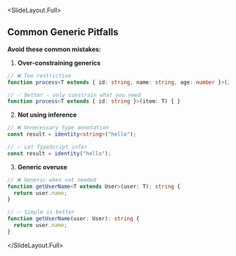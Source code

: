 
<SlideLayout.Full>
## Common Generic Pitfalls

**Avoid these common mistakes:**

1. **Over-constraining generics**
```typescript
// ❌ Too restrictive
function process<T extends { id: string, name: string, age: number }>(item: T) { }

// ✅ Better - only constrain what you need
function process<T extends { id: string }>(item: T) { }
```

2. **Not using inference**
```typescript
// ❌ Unnecessary type annotation
const result = identity<string>("hello");

// ✅ Let TypeScript infer
const result = identity("hello");
```

3. **Generic overuse**
```typescript
// ❌ Generic when not needed
function getUserName<T extends User>(user: T): string {
  return user.name;
}

// ✅ Simple is better
function getUserName(user: User): string {
  return user.name;
}
```
</SlideLayout.Full>